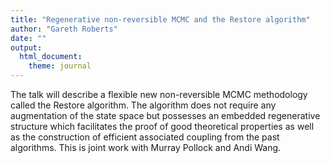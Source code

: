 ```yaml
---
title: "Regenerative non-reversible MCMC and the Restore algorithm"
author: "Gareth Roberts"
date: ""
output: 
  html_document:
    theme: journal
---
```


The talk will describe a flexible new non-reversible MCMC methodology called the Restore algorithm. The algorithm does not require any augmentation of the state space but possesses an embedded regenerative structure which facilitates the proof of good theoretical properties as well as the construction of efficient associated coupling from the past algorithms. This is joint work with Murray Pollock and Andi Wang.